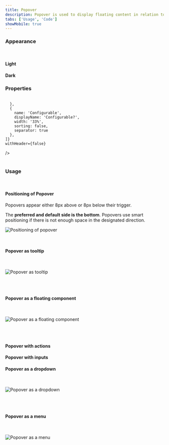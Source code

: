 ```yaml
---
title: Popover
description: Popover is used to display floating content in relation to a trigger, usually a button or link.
tabs: ['Usage', 'Code']
showMobile: true
---
```


### Appearance

<br/>

#### Light

<Preview name='popover-light-popover'/> 

#### Dark

<Preview name='popover-dark-popover'/> 

### Properties

<br/>

<Card shadow='none'>
  <Table
    showMenu={false}
    separator={true}
    data={[
      {
        Property: 'Background color',
        Value: 'Namak for Light, Night for Dark',
        Configurable: '❌',
      },
      {
        Property: 'Corner radius',
        Value: '4px',
        Configurable: '❌',
      },
      {
        Property: 'Shadow',
        Value: 'Shadow 30',
        Configurable: '❌',
      },
    ]}
    schema={[
      {
        name: 'Property',
        displayName: 'Property',
        width: '33%',
        sorting: false,
        separator: true,
      },
      {
        name: 'Value',
        displayName: 'Value',
        width: '33%',
        sorting: false,
        separator: true
        
      },
      {
        name: 'Configurable',
        displayName: 'Configurable?',
        width: '33%',
        sorting: false,
        separator: true
      },
    ]}
    withHeader={false}
  />
</Card>
<br/>
<br/>


### Usage

<br/>

#### Positioning of Popover

Popovers appear either 8px above or 8px below their trigger.

The **preferred and default side is the bottom**. Popovers use smart positioning if there is not enough space in the designated direction.

![Positioning of popover](./images/popover-1.png)

<br/>

#### Popover as tooltip

<br/>

![Popover as tooltip](./images/popover-2.png)

<br/>
<br/>

#### Popover as a floating component

<br/>

![Popover as a floating component](./images/popover-3.png)

<br/>
<br/>

#### Popover with actions

<Preview name='popover-popover-with-action'/> 

#### Popover with inputs

<Preview name='popover-popover-with-input'/>  

#### Popover as a dropdown

<br/>

![Popover as a dropdown](./images/popover-6.png)

<br/>
<br/>

#### Popover as a menu

<br/>

![Popover as a menu](./images/popover-7.png)

<br/>
<br/>
